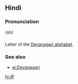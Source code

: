 == Hindi ==

=== Pronunciation ===
/oh/

=== ===

Letter of the [[Devanagari alphabet]].

=== See also ===

* [[w:Devanagari]]

[[hi:ओ]]